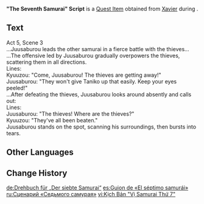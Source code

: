 {{Item Infobox
|id           = 100905
|image        = Book Ragged Notebook.png
|type         = Quest Items
|description  = A "film script" you obtained from [[Xavier]].
|source1      = [["The Seventh Samurai"]] Quest
}}
'''"The Seventh Samurai" Script''' is a [[Quest Item]] obtained from [[Xavier]] during {{Quest|"The Seventh Samurai"}}.

==Text==
Act 5, Scene 3<br>
...Juusaburou leads the other samurai in a fierce battle with the thieves...<br>
...The offensive led by Juusaburou gradually overpowers the thieves, scattering them in all directions.<br>
Lines:<br>
Kyuuzou: "Come, Juusaburou! The thieves are getting away!"<br>
Juusaburou: "They won't give Taniko up that easily. Keep your eyes peeled!"<br>
...After defeating the thieves, Juusaburou looks around absently and calls out:<br>
Lines:<br>
Juusaburou: "The thieves! Where are the thieves?"<br>
Kyuuzou: "They've all been beaten."<br>
Juusaburou stands on the spot, scanning his surroundings, then bursts into tears.

==Other Languages==
{{Other Languages
|en      = "The Seventh Samurai" Script
|zhs     = 《第七个武士》台本
|zhs_rm  = "Dì Qī Gè Wǔshì" Táiběn
|zht     = 《第七個武士》劇本
|zht_rm  = "Dì Qī Gè Wǔshì" Táiběn
|ja      = 『七人目の武士』台本
|ja_rm   = "Shichijinme no Bushi" Daihon
|ko      = 《제7의 무사》 대본
|ko_rm   = "Je-chil-ui Musa" Daebon
|es      = Guion de «El séptimo samurái»
<!-- |es_tl   = Screenplay of "The Seventh Samurai" -->
|fr      = Script «&nbsp;Le septième samouraï&nbsp;»
|ru      = Сценарий «Седьмого самурая»
|th      = บท "ซามูไรคนที่เจ็ด"
|th_rm   = Bot "Samurai Khon thi Chet"
|vi      = Kịch Bản "Vị Samurai Thứ 7"
|de      = Drehbuch für „Der siebte Samurai“
|id      = Naskah "Samurai Ketujuh"
|pt      = Roteiro de "O Sétimo Samurai"
|tr      = "Yedinci Samuray" Senaryosu
|it      = Copione de Il settimo samurai
}}

==Change History==
{{Change History|2.0}}

[[de:Drehbuch für „Der siebte Samurai“]]
[[es:Guion de «El séptimo samurái»]]
[[ru:Сценарий «Седьмого самурая»]]
[[vi:Kịch Bản "Vị Samurai Thứ 7"]]